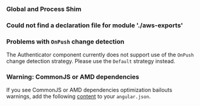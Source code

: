 
### Global and Process Shim

<AngularPolyfill />

### Could not find a declaration file for module './aws-exports'

<AWSExports />

### Problems with `OnPush` change detection

The Authenticator component currently does not support use of the `OnPush` change detection strategy. Please use the `Default` strategy instead.

### Warning: CommonJS or AMD dependencies

If you see CommonJS or AMD dependencies optimization bailouts warnings, add the following [content](https://gist.github.com/wlee221/6d98d96740bea6f53327b4db4a432616) to your `angular.json`.
